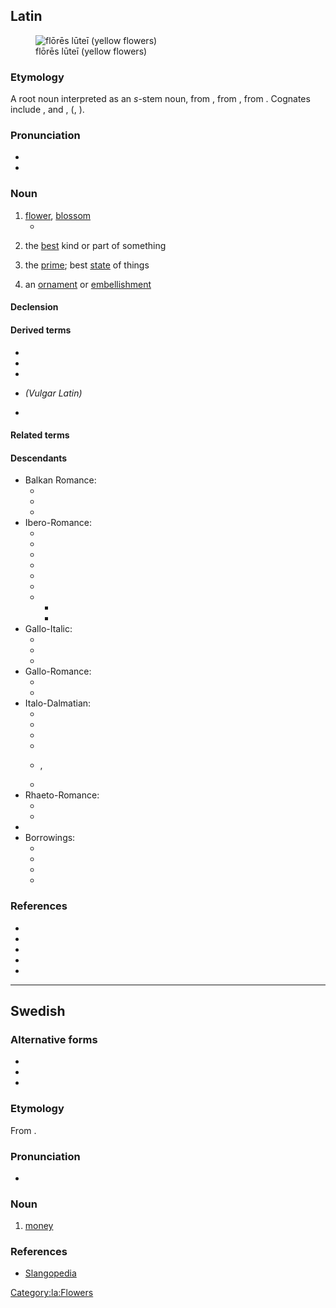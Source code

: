 ==Latin==
[[Image:Gagea probably bohemica seglea.JPG|thumb|flōrēs lūteī (yellow flowers)]]

===Etymology===
{{root|la|ine-pro|*bʰleh₃-}}
A root noun interpreted as an ''s''-stem noun, from {{der|la|itc-pro|*flōs}}, from {{der|la|ine-pro|*bʰleh₃-s||flower, blossom}}, from {{m|ine-pro|*bʰleh₃-||to bloom}}. Cognates include {{cog|grc|φύλλον}}, {{cog|got|sc=Goth|𐌱𐌻𐍉𐌼𐌰}} and {{cog|ang|blōstm}}, {{m|ang|blæd||leaf}} ({{cog|en|blossom}}, {{m|en|blade}}).

===Pronunciation===
* {{la-IPA|flōs}}
* {{audio|la|la-cls-flos.ogg|Audio (Classical)}}

===Noun===
{{la-noun|flōs/flōr<3>|g=m}}

# [[flower]], [[blossom]]
#* {{Q|la|Ovid|Fasti|3|253-254|quote=ferte deae '''flōrēs:''' gaudet '''flōrentibus''' herbīs haec dea|trans=''Bring '''flowers''' for the goddess; this goddess takes pleasure in '''flowering''' plants.''}}
# {{lb|la|figuratively}} the [[best]] kind or part of something
# {{lb|la|figuratively}} the [[prime]]; best [[state]] of things
# {{lb|la|figuratively}} an [[ornament]] or [[embellishment]]

====Declension====
{{la-ndecl|flōs/flōr<3>}}

====Derived terms====
* {{l|la|flōreō}}
* {{l|la|flōreus}}
* {{l|la|flōridus}}
* {{l|la|*flōriculus}} ''(Vulgar Latin)''
* {{l|la|flōsculus}}

====Related terms====
{{rel3|la|Flōra
|flōrālia
|flōrēns
|flōrenter
|flōrentes
|flōrescō
|flōreus
|flōricomus
|flōridē
|flōridulus
|flōrifer
|flōrigenus
|flōriger
|flōritiō
|flōrōsus
|flōrulentus
|flosculē
|flosculus
}}

====Descendants====
{{top3}}
* Balkan Romance:
** {{desc|rup|floari|floarã}}
** {{desc|ruq|floari}}
** {{desc|ro|floare}}
* Ibero-Romance:
** {{desc|an|flor}}
** {{desc|ast|flor}}
** {{desc|ext|frol}}
** {{desc|mwl|frol|flor}}
** {{desctree|roa-opt|flor}}
** {{desctree|roa-opt|*chor}}
** {{desc|osp|flor}}
*** {{desc|lad|flor}}
*** {{desctree|es|flor}}
* Gallo-Italic:
** {{desc|pms|fior}}
** {{desc|rgn|fjór}}
** {{desc|vec|fior}}
* Gallo-Romance:
** {{desctree|fro|flor}}
** {{desctree|pro|flor}}
* Italo-Dalmatian:
** {{desc|co|fiore}}
** {{desc|dlm|fiaur}}
** {{desc|ist|fiuri}}
** {{desc|it|fiore}}
** {{desc|nap|ciore}}, {{l|nap|scióre}}
** {{desc|scn|ciuri}}
* Rhaeto-Romance:
** {{desc|fur|flôr}}
** {{desc|rm|flur}}
* {{desc|sc|frore|fiòre|flore}}
* Borrowings:
** {{desctree|eo|floro|bor=1}}
** {{desc|ia|flor|bor=1}}
** {{desc|sv|flor|bor=1}}
** {{desc|vo|flor|bor=1}}
{{bottom}}

===References===
* {{R:L&S}}
* {{R:Elementary Lewis}}
* {{R:du Cange}}
* {{R:Gaffiot}}
* {{R:M&A}}

[[Category:la:Flowers]]

----

==Swedish==

===Alternative forms===
* {{l|sv|floss}}
* {{l|sv|flous}}
* {{l|sv|flouse}}

===Etymology===
From {{bor|sv|ar|فلوس|tr=fulūs|t=money}}.

===Pronunciation===
* {{IPA|sv|/fluːs/}}

===Noun===
{{sv-noun|?}}

# {{lb|sv|slang}} [[money]]

===References===
* [http://www.slangopedia.se/ordlista/?ord=flos Slangopedia]